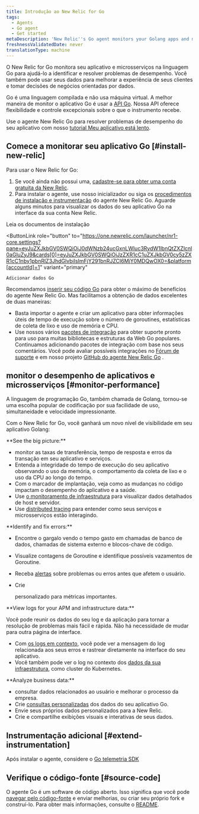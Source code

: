 ```yaml
---
title: Introdução ao New Relic for Go
tags:
  - Agents
  - Go agent
  - Get started
metaDescription: 'New Relic''s Go agent monitors your Golang apps and microservices, and helps you identify and solve performance issues.'
freshnessValidatedDate: never
translationType: machine
---
```


O New Relic for Go monitora seu aplicativo e microsserviços na linguagem Go para ajudá-lo a identificar e resolver problemas de desempenho. Você também pode usar seus dados para melhorar a experiência de seus clientes e tomar decisões de negócios orientadas por dados.

Go é uma linguagem compilada e não usa máquina virtual. A melhor maneira de monitor o aplicativo Go é usar a [API Go](/docs/agents/go-agent/api-guides/guide-using-go-agent-api). Nossa API oferece flexibilidade e controle excepcionais sobre o que o instrumento recebe.

Use o agente New Relic Go para resolver problemas de desempenho do seu aplicativo com nosso [tutorial Meu aplicativo está lento](/docs/journey-app-slow/root-causes/).

## Comece a monitorar seu aplicativo Go [#install-new-relic]

Para usar o New Relic for Go:

1. Se você ainda não possui uma, [cadastre-se para obter uma conta gratuita da New Relic](https://newrelic.com/signup).
2. Para instalar o agente, use nosso inicializador ou siga os [procedimentos de instalação e instrumentação](/docs/agents/go-agent/get-started/get-new-relic-go) do agente New Relic Go. Aguarde alguns minutos para visualizar os dados do seu aplicativo Go na interface da sua conta New Relic.

<ButtonGroup>
  <ButtonLink
    role="button"
    to="/docs/agents/go-agent/installation/install-new-relic-go"
    variant="normal"
  >
    Leia os documentos de instalação
  </ButtonLink>

  <ButtonLink
    role="button"
    to="https://one.newrelic.com/launcher/nr1-core.settings?pane=eyJuZXJkbGV0SWQiOiJ0dWNzb24ucGxnLWluc3RydW1lbnQtZXZlcnl0aGluZyJ9&cards[0]=eyJuZXJkbGV0SWQiOiJzZXR1cC1uZXJkbGV0cy5zZXR1cC1nby1pbnRlZ3JhdGlvbiIsImFjY291bnRJZCI6MjY0MDQwOX0=&platform[accountId]=1"
    variant="primary"
  >
    Adicionar dados Go
  </ButtonLink>
</ButtonGroup>

Recomendamos [inserir seu código Go](/docs/apm/agents/go-agent/instrumentation/instrument-go-transactions) para obter o máximo de benefícios do agente New Relic Go. Mas facilitamos a obtenção de dados excelentes de duas maneiras:

* Basta importar o agente e criar um aplicativo para obter informações úteis de tempo de execução sobre o número de goroutines, estatísticas de coleta de lixo e uso de memória e CPU.
* Use nossos vários [pacotes de integração](/docs/agents/go-agent/get-started/go-agent-compatibility-requirements#frameworks) para obter suporte pronto para uso para muitas bibliotecas e estruturas da Web Go populares. Continuamos adicionando pacotes de integração com base nos seus comentários. Você pode avaliar possíveis integrações no [Fórum de suporte](https://discuss.newrelic.com/tags/goagent) e em nosso projeto [GitHub do agente New Relic Go](https://github.com/newrelic/go-agent/issues) .

## monitor o desempenho de aplicativos e microsserviços [#monitor-performance]

A linguagem de programação Go, também chamada de Golang, tornou-se uma escolha popular de codificação por sua facilidade de uso, simultaneidade e velocidade impressionante.

Com o New Relic for Go, você ganhará um novo nível de visibilidade em seu aplicativo Golang:

<DoNotTranslate>
  **See the big picture:**
</DoNotTranslate>

* monitor as taxas de transferência, tempo de resposta e erros da transação em seu aplicativo e serviços.
* Entenda a integridade do tempo de execução do seu aplicativo observando o uso da memória, o comportamento da coleta de lixo e o uso da CPU ao longo do tempo.
* Com o marcador de implantação, veja como as mudanças no código impactam o desempenho do aplicativo e a saúde.
* Use [o monitoramento de infraestrutura](/docs/infrastructure/new-relic-infrastructure/getting-started/introduction-new-relic-infrastructure) para visualizar dados detalhados de host e servidor.
* Use [distributed tracing](/docs/apm/distributed-tracing/getting-started/introduction-distributed-tracing) para entender como seus serviços e microsserviços estão interagindo.

<DoNotTranslate>
  **Identify and fix errors:**
</DoNotTranslate>

* Encontre o gargalo vendo o tempo gasto em chamadas de banco de dados, chamadas de sistema externo e blocos-chave de código.

* Visualize contagens de Goroutine e identifique possíveis vazamentos de Goroutine.

* Receba [alertas](/docs/alerts/alert-policies/understanding-alert-policies/alerting-new-relic) sobre problemas ou erros antes que afetem o usuário.

* Crie

  <InlinePopover type="dashboards"/>

  personalizado para métricas importantes.

<DoNotTranslate>
  **View logs for your APM and infrastructure data:**
</DoNotTranslate>

Você pode reunir os dados do seu log e da aplicação para tornar a resolução de problemas mais fácil e rápida. Não há necessidade de mudar para outra página de interface.

* Com [os logs em contexto](/docs/logs/logs-context/configure-logs-context-go/), você pode ver a mensagem do log relacionada aos seus erros e rastrear diretamente na interface do seu aplicativo.
* Você também pode ver o log no contexto dos [dados da sua infraestrutura](/docs/logs/forward-logs/forward-your-logs-using-infrastructure-agent/), como cluster do Kubernetes.

<DoNotTranslate>
  **Analyze business data:**
</DoNotTranslate>

* consultar dados relacionados ao usuário e melhorar o processo da empresa.
* Crie [consultas personalizadas](https://learn.newrelic.com/live-webinar-introduction-to-the-new-relic-telemetry-data-platform) dos dados do seu aplicativo Go.
* Envie seus próprios dados personalizados para a New Relic.
* Crie e compartilhe exibições visuais e interativas de seus dados.

## Instrumentação adicional [#extend-instrumentation]

Após instalar o agente, considere o [Go telemetria SDK](/docs/data-ingest-apis/get-data-new-relic/new-relic-sdks/telemetry-sdks-send-custom-telemetry-data-new-relic)

## Verifique o código-fonte [#source-code]

O agente Go é um software de código aberto. Isso significa que você pode [navegar pelo código-fonte](https://github.com/newrelic/go-agent) e enviar melhorias, ou criar seu próprio fork e construí-lo. Para obter mais informações, consulte o [README](https://github.com/newrelic/go-agent/blob/master/README.md).